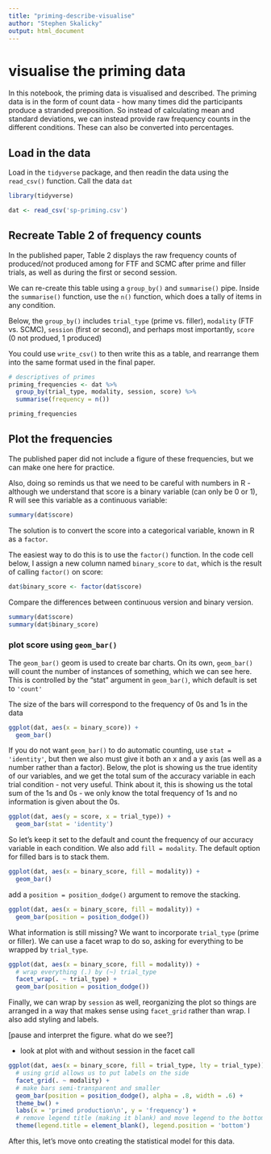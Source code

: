 ```yaml
---
title: "priming-describe-visualise"
author: "Stephen Skalicky"
output: html_document
---
```


# visualise the priming data

In this notebook, the priming data is visualised and described. The priming data is in the form of count data - how many times did the participants produce a stranded preposition. So instead of calculating mean and standard deviations, we can instead provide raw frequency counts in the different conditions. These can also be converted into percentages. 


## Load in the data

Load in the `tidyverse` package, and then readin the data using the `read_csv()` function. Call the data `dat`

```r
library(tidyverse)
```

```r
dat <- read_csv('sp-priming.csv')
```

## Recreate Table 2 of frequency counts

In the published paper, Table 2 displays the raw frequency counts of produced/not produced among for FTF and SCMC after prime and filler trials, as well as during the first or second session. 

We can re-create this table using a `group_by()` and `summarise()` pipe. Inside the `summarise()` function, use the `n()` function, which does a tally of items in any condition.

Below, the `group_by()` includes `trial_type` (prime vs. filler), `modality` (FTF vs. SCMC), `session` (first or second), and perhaps most importantly, `score` (0 not produed, 1 produced)

You could use `write_csv()` to then write this as a table, and rearrange them into the same format used in the final paper. 

```r
# descriptives of primes
priming_frequencies <- dat %>%
  group_by(trial_type, modality, session, score) %>%
  summarise(frequency = n())

priming_frequencies
```

## Plot the frequencies

The published paper did not include a figure of these frequencies, but we can make one here for practice.

Also, doing so reminds us that we need to be careful with numbers in R - although we understand that score is a binary variable (can only be 0 or 1), R will see this variable as a continuous variable:

```r
summary(dat$score)
```

The solution is to convert the score into a categorical variable, known in R as a `factor`.

The easiest way to do this is to use the `factor()` function. In the code cell below, I assign a new column named `binary_score` to `dat`, which is the result of calling `factor()` on score: 

```r
dat$binary_score <- factor(dat$score)
```

Compare the differences between continuous version and binary version. 

```r
summary(dat$score)
summary(dat$binary_score)
```

### plot score using `geom_bar()`

The `geom_bar()` geom is used to create bar charts. On its own, `geom_bar()` will count the number of instances of something, which we can see here. This is controlled by the "stat" argument in `geom_bar()`, which default is set to `'count'`

The size of the bars will correspond to the frequency of 0s and 1s in the data

```r
ggplot(dat, aes(x = binary_score)) + 
  geom_bar()
```
If you do not want `geom_bar()` to do automatic counting, use `stat = 'identity'`, but then we also must give it both an x and a y axis (as well as a number rather than a factor). Below, the plot is showing us the true identity of our variables, and we get the total sum of the accuracy variable in each trial condition - not very useful. Think about it, this is showing us the total sum of the 1s and 0s - we only know the total frequency of 1s and no information is given about the 0s. 

```r
ggplot(dat, aes(y = score, x = trial_type)) + 
  geom_bar(stat = 'identity')
```

So let's keep it set to the default and count the frequency of our accuracy variable in each condition. We also add `fill = modality`. The default option for filled bars is to stack them.

```r
ggplot(dat, aes(x = binary_score, fill = modality)) + 
  geom_bar()
```
add a `position = position_dodge()` argument to remove the stacking. 

```r
ggplot(dat, aes(x = binary_score, fill = modality)) + 
  geom_bar(position = position_dodge())
```

What information is still missing? We want to incorporate `trial_type` (prime or filler). We can use a facet wrap to do so, asking for everything to be wrapped by `trial_type`. 

```r
ggplot(dat, aes(x = binary_score, fill = modality)) + 
  # wrap everything (.) by (~) trial_type
  facet_wrap(. ~ trial_type) + 
  geom_bar(position = position_dodge())
```

Finally, we can wrap by `session` as well, reorganizing the plot so things are arranged in a way that makes sense using `facet_grid` rather than wrap. I also add styling and labels. 

[pause and interpret the figure. what do we see?] 

  - look at plot with and without session in the facet call

```r
ggplot(dat, aes(x = binary_score, fill = trial_type, lty = trial_type)) + 
  # using grid allows us to put labels on the side
  facet_grid(. ~ modality) + 
  # make bars semi-transparent and smaller
  geom_bar(position = position_dodge(), alpha = .8, width = .6) + 
  theme_bw() + 
  labs(x = 'primed production\n', y = 'frequency') + 
  # remove legend title (making it blank) and move legend to the bottom
  theme(legend.title = element_blank(), legend.position = 'bottom')
```

After this, let's move onto creating the statistical model for this data. 